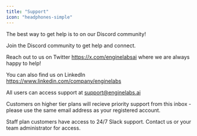 ```yaml
---
title: "Support"
icon: "headphones-simple"
---
```


The best way to get help is to on our Discord community!

<Tip>
  Join the Discord community to get help and connect.
</Tip>

Reach out to us on Twitter https://x.com/enginelabsai where we are always happy to help!

You can also find us on LinkedIn https://www.linkedin.com/company/enginelabs

All users can access support at [support@enginelabs.ai](mailto:support@enginelabs.ai)

Customers on higher tier plans will recieve priority support from this inbox - please use the same email address as your registered account.

Staff plan customers have access to 24/7 Slack support. Contact us or your team administrator for access.
